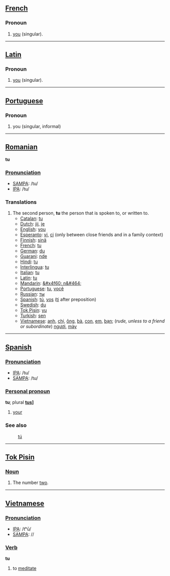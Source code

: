 ==[[French]]==

===Pronoun===

# [[you]] (singular).

----
==[[Latin]]==

===Pronoun===

# [[you]] (singular).

----
==[[Portuguese]]==
===Pronoun===
# you (singular, informal)

----

==[[Romanian]]==
'''tu'''

===[[Pronunciation]]===
*[[w:SAMPA|SAMPA]]: /tu/
*[[w:IPA|IPA]]: /tu/

===Translations===
# The second person, '''tu''' the person that is spoken to, or written to.
#*[[Catalan]]: [[tu]]
#*[[Dutch]]: [[jij]], [[je]]
#*[[English]]: [[you]]
#*[[Esperanto]]: [[vi]], [[ci]] (only between close friends and in a family context)
#*[[Finnish]]: [[sinä]]
#*[[French]]: [[tu]]
#*[[German]]: [[du]]
#*[[Guarani]]: [[nde]]
#*[[Hindi]]: [[tu]]
#*[[Interlingua]]: [[tu]]
#*[[Italian]]: [[tu]]
#*[[Latin]]: [[tu]]
#*[[Mandarin]]: [[&#x4f60; n&#464;]]
#*[[Portuguese]]: [[tu]], [[você]]
#*[[Russian]]: [[ты]]
#*[[Spanish]]: [[tú]], [[vos]] ([[ti]] after preposition)
#*[[Swedish]]: [[du]]
#*[[Tok Pisin]]: [[yu]]
#*[[Turkish]]: [[sen]]
#*[[Vietnamese]]: [[anh]], [[chị]], [[ông]], [[bà]], [[con#Vietnamese|con]], [[em#Vietnamese|em]], [[bạn]]; (''rude, unless to a friend or subordinate'') [[ngươi]], [[mày]]

----

==[[Spanish]]==

===[[Pronunciation]]===
*[[International Phonetic Alphabet|IPA]]: /tu/
*[[SAMPA]]: /tu/

===[[Personal pronoun]]===
'''tu'''; plural '''[[tus#Spanish|tus]]]'''
#[[your]]

===See also===
:[[tú#Spanish|tú]]

----

==[[Tok Pisin]]==

===[[Noun]]===
# The number [[two]].

----

==[[Vietnamese]]==

===[[Pronunciation]]===
*[[International Phonetic Alphabet|IPA]]: /tʰū/
*[[SAMPA]]: //

===[[Verb]]===
'''tu'''
#to [[meditate]]